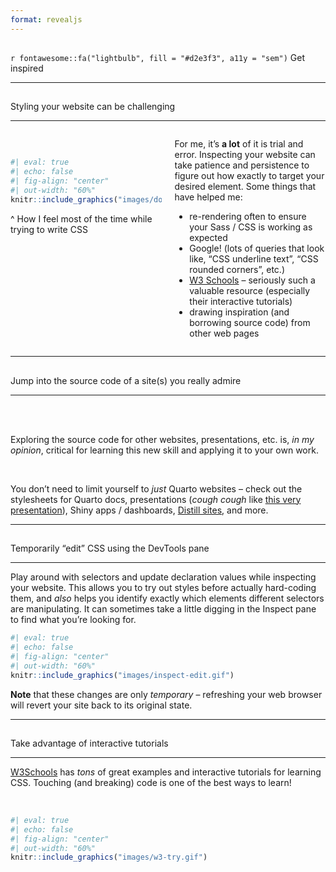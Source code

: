 ```yaml
---
format: revealjs
---
```


##  {#get-inspired data-menu-title="Get inspired" background="#053660"}

<div class="page-center">
<div class="custom-subtitle">`r fontawesome::fa("lightbulb", fill = "#d2e3f3", a11y = "sem")` Get inspired</div>
</div>

---

##  {#styling-challenges data-menu-title="Styling = lots of trial & error"}

[Styling your website can be challenging]{.slide-title}

<hr>

:::: {.columns}

::: {.column width="50%"}

<br>

```r
#| eval: true 
#| echo: false
#| fig-align: "center"
#| out-width: "60%" 
knitr::include_graphics("images/dont-know.gif")
```

::: {.body-text-s .gray-text .center-text .topbr}
^ How I feel most of the time while trying to write CSS
:::

:::

::: {.column width="50%"}

::: {.body-text}
For me, it’s **a lot** of it is trial and error. Inspecting your website can take patience and persistence to figure out how exactly to target your desired element. Some things that have helped me:
<!-- ...and honestly, ***a lot*** of it is trial and error. Inspecting (*reminder: right-click on an element in your website preview and choose "Inspect"*) your website can take patience and persistence to figure out how exactly to target your desired element. -->
:::

::: incremental
::: {.body-text}
- re-rendering often to ensure your Sass / CSS is working as expected
- Google! (lots of queries that look like, “CSS underline text”, “CSS rounded corners”, etc.)
- [W3 Schools](https://www.w3schools.com/css/default.asp) – seriously such a valuable resource (especially their interactive tutorials)
- drawing inspiration (and borrowing source code) from other web pages
:::
:::

:::

::::

---

##  {#learn-from-others data-menu-title="Learn from others"}

[Jump into the source code of a site(s) you really admire]{.slide-title2}

<hr>

<br>
<br>

::: {.center-text .body-text-m}
Exploring the source code for other websites, presentations, etc. is, *in my opinion*, critical for learning this new skill and applying it to your own work.
:::

<br>

::: {.center-text .body-text-m}
You don't need to limit yourself to *just* Quarto websites -- check out the stylesheets for Quarto docs, presentations (*cough cough* like [this very presentation](https://github.com/UCSB-MEDS/customizing-quarto-websites)), Shiny apps / dashboards, [Distill sites](https://distillery.rbind.io/), and more.
:::

<!-- ##  {#look-at-other-sites data-menu-title="Look at other websites"} -->

<!-- [Check out source code (specifically the stylesheets) of other sites]{.slide-title2} -->

<!-- <hr> -->

<!-- . . .  -->

<!-- ::: {.body-text .topbr .bottombr} -->
<!-- **{{< fa angle-right >}}** Learn from others! Exploring the source code for other websites, presentations, etc. is, in my opinion, critical for learning this new skill and applying it to your own work. -->
<!-- ::: -->

<!-- . . .  -->

<!-- ::: {.body-text .topbr .bottombr} -->
<!-- **{{< fa angle-right >}}** More and more Quarto websites are popping up all the time -- Twitter is (or at least was...) a great spot to find folks sharing their sites (I'll never stop obsessing over [Maya Gans' Quarto site](https://maya.rbind.io/)). You can also explore the source code and stylesheets for Quarto presentations (*cough cough,* like [this very presentation](https://github.com/UCSB-MEDS/customizing-quarto-websites)), books, and more. **My approach for getting started:** Find a page element that you like and look at the HTML. Identify the HTML tag (e.g. `<h1>`) and if it has any additional selectors (e.g. class or ID selectors). Head over to the stylesheet and search for any relevant selectors to see how they were created. -->
<!-- ::: -->

<!-- . . .  -->

<!-- ::: {.body-text .topbr .bottombr} -->
<!-- **{{< fa angle-right >}}** And don't limit yourself to Quarto sites! Check out [The Distillery Showcase](https://distillery.rbind.io/), which links to a long list of websites built with R's `{distill}` package (**Note:** the `{distill}` framework *is* a bit different -- when exploring `.css` files, look for CSS selectors beneath the section `/*-- Additional custom styles --*/`). -->
<!-- ::: -->

---

##  {#inspect-edit data-menu-title="'Edit' while you Inspect"}

[Temporarily "edit" CSS using the DevTools pane]{.slide-title2}

<hr>

::: {.body-text-s}
Play around with selectors and update declaration values while inspecting your website. This allows you to try out styles before actually hard-coding them, and *also* helps you identify exactly which elements different selectors are manipulating. It can sometimes take a little digging in the Inspect pane to find what you're looking for.
:::

```r
#| eval: true 
#| echo: false
#| fig-align: "center"
#| out-width: "60%" 
knitr::include_graphics("images/inspect-edit.gif")
```

::: {.footer}
**Note** that these changes are only *temporary* -- refreshing your web browser will revert your site back to its original state.
:::

---

##  {#interactive-tutorials data-menu-title="Interactive tutorials"}

[Take advantage of interactive tutorials]{.slide-title}

<hr>

::: {.body-text .bottombr}
[W3Schools](https://www.w3schools.com/css/default.asp) has *tons* of great examples and interactive tutorials for learning CSS. Touching (and breaking) code is one of the best ways to learn!
:::

<br>

```r
#| eval: true 
#| echo: false
#| fig-align: "center"
#| out-width: "60%" 
knitr::include_graphics("images/w3-try.gif")
```
